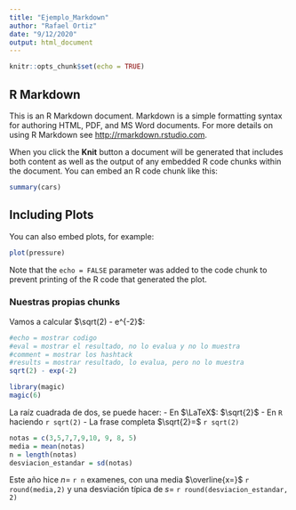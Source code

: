 ```yaml
---
title: "Ejemplo_Markdown"
author: "Rafael Ortiz"
date: "9/12/2020"
output: html_document
---
```


```r
knitr::opts_chunk$set(echo = TRUE)
```

## R Markdown

This is an R Markdown document. Markdown is a simple formatting syntax for authoring HTML, PDF, and MS Word documents. For more details on using R Markdown see <http://rmarkdown.rstudio.com>.

When you click the **Knit** button a document will be generated that includes both content as well as the output of any embedded R code chunks within the document. You can embed an R code chunk like this:

```r
summary(cars)
```

## Including Plots

You can also embed plots, for example:

```r
plot(pressure)
```

Note that the `echo = FALSE` parameter was added to the code chunk to prevent printing of the R code that generated the plot.

### Nuestras propias chunks

Vamos a calcular $\sqrt(2) - e^{-2}$:

```r
#echo = mostrar codigo
#eval = mostrar el resultado, no lo evalua y no lo muestra
#comment = mostrar los hashtack
#results = mostrar resultado, lo evalua, pero no lo muestra
sqrt(2) - exp(-2)

```

```r
library(magic)
magic(6)
```

La raíz cuadrada de dos, se puede hacer:
- En $\LaTeX$: $\sqrt{2}$
- En `R` haciendo `r sqrt(2)`
- La frase completa $\sqrt{2}=$ `r sqrt(2)` 


```r
notas = c(3,5,7,7,9,10, 9, 8, 5)
media = mean(notas)
n = length(notas)
desviacion_estandar = sd(notas)
```

Este año hice $n=$ `r n` examenes, con una media $\overline{x=}$ `r round(media,2)`
y una desviación típica de $s=$ `r round(desviacion_estandar, 2)`

